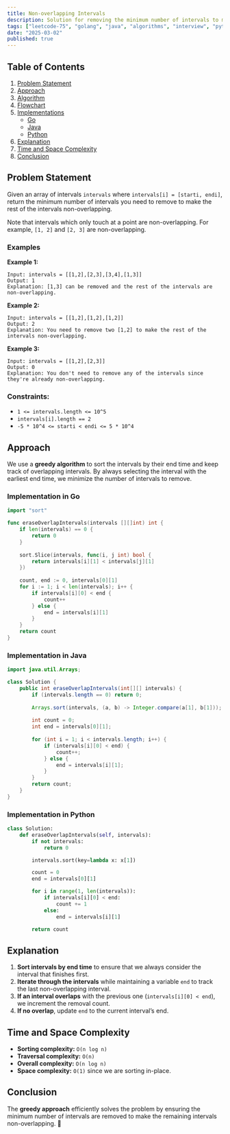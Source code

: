 ```yaml
---
title: Non-overlapping Intervals
description: Solution for removing the minimum number of intervals to make the rest non-overlapping in Go and Java.
tags: ["leetcode-75", "golang", "java", "algorithms", "interview", "python", "leetcode"]
date: "2025-03-02"
published: true
---
```


## Table of Contents

1. [Problem Statement](#problem-statement)
2. [Approach](#approach)
3. [Algorithm](#algorithm)
4. [Flowchart](#flowchart)
5. [Implementations](#implementations)
   - [Go](#implementation-in-go)
   - [Java](#implementation-in-java)
   - [Python](#implementation-in-python)
6. [Explanation](#explanation)
7. [Time and Space Complexity](#time-and-space-complexity)
8. [Conclusion](#conclusion)

## Problem Statement


Given an array of intervals `intervals` where `intervals[i] = [starti, endi]`, return the minimum number of intervals you need to remove to make the rest of the intervals non-overlapping.

Note that intervals which only touch at a point are non-overlapping. For example, `[1, 2]` and `[2, 3]` are non-overlapping.

### Examples

**Example 1:**

```
Input: intervals = [[1,2],[2,3],[3,4],[1,3]]
Output: 1
Explanation: [1,3] can be removed and the rest of the intervals are non-overlapping.
```

**Example 2:**

```
Input: intervals = [[1,2],[1,2],[1,2]]
Output: 2
Explanation: You need to remove two [1,2] to make the rest of the intervals non-overlapping.
```

**Example 3:**

```
Input: intervals = [[1,2],[2,3]]
Output: 0
Explanation: You don't need to remove any of the intervals since they're already non-overlapping.
```

### Constraints:

- `1 <= intervals.length <= 10^5`
- `intervals[i].length == 2`
- `-5 * 10^4 <= starti < endi <= 5 * 10^4`

## Approach

We use a **greedy algorithm** to sort the intervals by their end time and keep track of overlapping intervals. By always selecting the interval with the earliest end time, we minimize the number of intervals to remove.

### Implementation in Go

```go
import "sort"

func eraseOverlapIntervals(intervals [][]int) int {
    if len(intervals) == 0 {
        return 0
    }
    
    sort.Slice(intervals, func(i, j int) bool {
        return intervals[i][1] < intervals[j][1]
    })
    
    count, end := 0, intervals[0][1]
    for i := 1; i < len(intervals); i++ {
        if intervals[i][0] < end {
            count++
        } else {
            end = intervals[i][1]
        }
    }
    return count
}
```

### Implementation in Java

```java
import java.util.Arrays;

class Solution {
    public int eraseOverlapIntervals(int[][] intervals) {
        if (intervals.length == 0) return 0;
        
        Arrays.sort(intervals, (a, b) -> Integer.compare(a[1], b[1]));
        
        int count = 0;
        int end = intervals[0][1];
        
        for (int i = 1; i < intervals.length; i++) {
            if (intervals[i][0] < end) {
                count++;
            } else {
                end = intervals[i][1];
            }
        }
        return count;
    }
}
```

### Implementation in Python

```python
class Solution:
    def eraseOverlapIntervals(self, intervals):
        if not intervals:
            return 0

        intervals.sort(key=lambda x: x[1])

        count = 0
        end = intervals[0][1]

        for i in range(1, len(intervals)):
            if intervals[i][0] < end:
                count += 1
            else:
                end = intervals[i][1]

        return count

```


## Explanation

1. **Sort intervals by end time** to ensure that we always consider the interval that finishes first.
2. **Iterate through the intervals** while maintaining a variable `end` to track the last non-overlapping interval.
3. **If an interval overlaps** with the previous one (`intervals[i][0] < end`), we increment the removal count.
4. **If no overlap**, update `end` to the current interval’s end.

## Time and Space Complexity

- **Sorting complexity:** `O(n log n)`
- **Traversal complexity:** `O(n)`
- **Overall complexity:** `O(n log n)`
- **Space complexity:** `O(1)` since we are sorting in-place.

## Conclusion

The **greedy approach** efficiently solves the problem by ensuring the minimum number of intervals are removed to make the remaining intervals non-overlapping. 🚀

